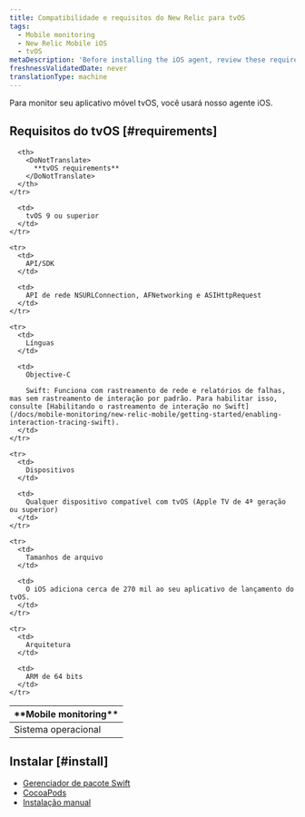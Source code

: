 ```yaml
---
title: Compatibilidade e requisitos do New Relic para tvOS
tags:
  - Mobile monitoring
  - New Relic Mobile iOS
  - tvOS
metaDescription: 'Before installing the iOS agent, review these requirements.'
freshnessValidatedDate: never
translationType: machine
---
```


Para monitor seu aplicativo móvel tvOS, você usará nosso agente iOS.

## Requisitos do tvOS [#requirements]

<table>
  <thead>
    <tr>
      <th width={200}>
        <DoNotTranslate>
          **Mobile monitoring**
        </DoNotTranslate>
      </th>

      <th>
        <DoNotTranslate>
          **tvOS requirements**
        </DoNotTranslate>
      </th>
    </tr>
  </thead>

  <tbody>
    <tr>
      <td>
        Sistema operacional
      </td>

      <td>
        tvOS 9 ou superior
      </td>
    </tr>

    <tr>
      <td>
        API/SDK
      </td>

      <td>
        API de rede NSURLConnection, AFNetworking e ASIHttpRequest
      </td>
    </tr>

    <tr>
      <td>
        Línguas
      </td>

      <td>
        Objective-C

        Swift: Funciona com rastreamento de rede e relatórios de falhas, mas sem rastreamento de interação por padrão. Para habilitar isso, consulte [Habilitando o rastreamento de interação no Swift](/docs/mobile-monitoring/new-relic-mobile/getting-started/enabling-interaction-tracing-swift).
      </td>
    </tr>

    <tr>
      <td>
        Dispositivos
      </td>

      <td>
        Qualquer dispositivo compatível com tvOS (Apple TV de 4ª geração ou superior)
      </td>
    </tr>

    <tr>
      <td>
        Tamanhos de arquivo
      </td>

      <td>
        O iOS adiciona cerca de 270 mil ao seu aplicativo de lançamento do tvOS.
      </td>
    </tr>

    <tr>
      <td>
        Arquitetura
      </td>

      <td>
        ARM de 64 bits
      </td>
    </tr>
  </tbody>
</table>

## Instalar [#install]

* [Gerenciador de pacote Swift](/docs/mobile-monitoring/new-relic-mobile-ios/installation/spm-installation)
* [CocoaPods](/docs/mobile-monitoring/new-relic-mobile-ios/installation/cocoapods-installation)
* [Instalação manual](/docs/mobile-monitoring/new-relic-mobile-ios/installation/ios-manual-installation)